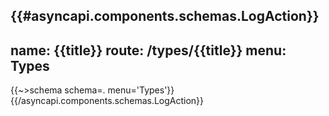 {{#asyncapi.components.schemas.LogAction}}
---
name: {{title}}
route: /types/{{title}}
menu: Types
---
{{~>schema schema=. menu='Types'}}
{{/asyncapi.components.schemas.LogAction}}